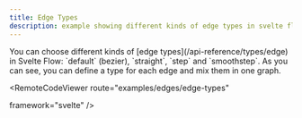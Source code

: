 ```yaml
---
title: Edge Types
description: example showing different kinds of edge types in svelte flow
---
```





<ExampleLayout>
You can choose different kinds of [edge types](/api-reference/types/edge) in Svelte Flow: `default` (bezier), `straight`, `step` and `smoothstep`. As you can see, you can define a type for each edge and mix them in one graph.

<RemoteCodeViewer
  route="examples/edges/edge-types" 
  
  framework="svelte"
/>
</ExampleLayout>
